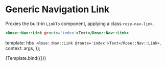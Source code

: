 
<Meta title="Rose/Nav/Link" component="Nav/Link" />

# Generic Navigation Link

Proxies the built-in `LinkTo` component, applying a class `rose-nav-link`.

```handlebars
<Rose::Nav::Link @route='index'>Text</Rose::Nav::Link>
```

  template: hbs`
      <Rose::Nav::Link @route='index'>Text</Rose::Nav::Link>`,
  context: args,
});

<Preview>
  <Story name="Basic Nav Link">{Template.bind({})}</Story>
</Preview>

